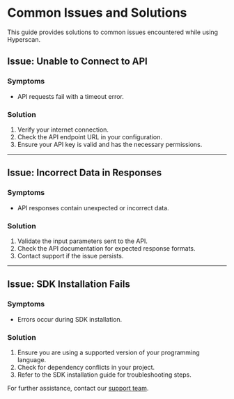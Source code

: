 # Common Issues and Solutions

This guide provides solutions to common issues encountered while using Hyperscan.

## Issue: Unable to Connect to API

### Symptoms
- API requests fail with a timeout error.

### Solution
1. Verify your internet connection.
2. Check the API endpoint URL in your configuration.
3. Ensure your API key is valid and has the necessary permissions.

---

## Issue: Incorrect Data in Responses

### Symptoms
- API responses contain unexpected or incorrect data.

### Solution
1. Validate the input parameters sent to the API.
2. Check the API documentation for expected response formats.
3. Contact support if the issue persists.

---

## Issue: SDK Installation Fails

### Symptoms
- Errors occur during SDK installation.

### Solution
1. Ensure you are using a supported version of your programming language.
2. Check for dependency conflicts in your project.
3. Refer to the SDK installation guide for troubleshooting steps.

For further assistance, contact our [support team](mailto:support@hyperscan.com).
